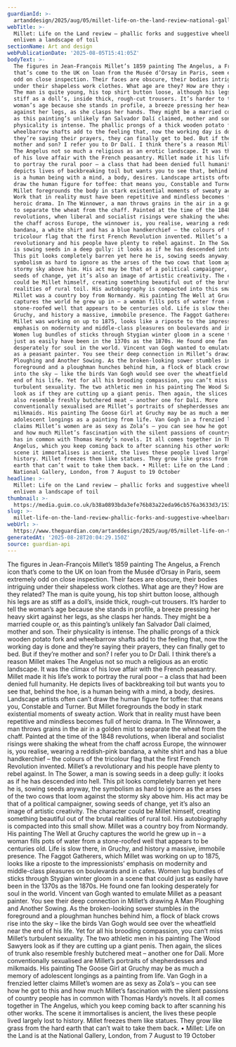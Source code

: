 ```yaml
---
guardianId: >-
  artanddesign/2025/aug/05/millet-life-on-the-land-review-national-gallery-london
webTitle: >-
  Millet: Life on the Land review – phallic forks and suggestive wheelbarrows
  enliven a landscape of toil
sectionName: Art and design
webPublicationDate: '2025-08-05T15:41:05Z'
bodyText: >-
  The figures in Jean-François Millet’s 1859 painting The Angelus, a French icon
  that’s come to the UK on loan from the Musée d’Orsay in Paris, seem extremely
  odd on close inspection. Their faces are obscure, their bodies intriguing
  under their shapeless work clothes. What age are they? How are they related?
  The man is quite young, his top shirt button loose, although his legs are as
  stiff as a doll’s, inside thick, rough-cut trousers. It’s harder to tell the
  woman’s age because she stands in profile, a breeze pressing her heavy skirt
  against her legs, as she clasps her hands. They might be a married couple or,
  as this painting’s unlikely fan Salvador Dalí claimed, mother and son. Their
  physicality is intense. The phallic prongs of a thick wooden potato fork and
  wheelbarrow shafts add to the feeling that, now the working day is done and
  they’re saying their prayers, they can finally get to bed. But if they’re
  mother and son? I refer you to Dr Dalí. I think there’s a reason Millet makes
  The Angelus not so much a religious as an erotic landscape. It was the climax
  of his love affair with the French peasantry. Millet made it his life’s work
  to portray the rural poor – a class that had been denied full humanity. He
  depicts lives of backbreaking toil but wants you to see that, behind the hoe,
  is a human being with a mind, a body, desires. Landscape artists often can’t
  draw the human figure for toffee: that means you, Constable and Turner. But
  Millet foregrounds the body in stark existential moments of sweaty action.
  Work that in reality must have been repetitive and mindless becomes full of
  heroic drama. In The Winnower, a man throws grains in the air in a golden mist
  to separate the wheat from the chaff. Painted at the time of the 1848
  revolutions, when liberal and socialist risings were shaking the wheat from
  the chaff across Europe, the winnower is, you realise, wearing a reddish-pink
  bandana, a white shirt and has a blue handkerchief – the colours of the
  tricolour flag that the first French Revolution invented. Millet’s a
  revolutionary and his people have plenty to rebel against. In The Sower, a man
  is sowing seeds in a deep gully: it looks as if he has descended into hell.
  This pit looks completely barren yet here he is, sowing seeds anyway, the
  symbolism as hard to ignore as the arses of the two cows that loom against the
  stormy sky above him. His act may be that of a political campaigner, sowing
  seeds of change, yet it’s also an image of artistic creativity. The character
  could be Millet himself, creating something beautiful out of the brutal
  realities of rural toil. His autobiography is compacted into this small show.
  Millet was a country boy from Normandy. His painting The Well at Gruchy
  captures the world he grew up in – a woman fills pots of water from a
  stone-roofed well that appears to be centuries old. Life is slow there, in
  Gruchy, and history a massive, immobile presence. The Faggot Gatherers, which
  Millet was working on up to 1875, looks like a riposte to the impressionists’
  emphasis on modernity and middle-class pleasures on boulevards and in cafes.
  Women lug bundles of sticks through Stygian winter gloom in a scene that could
  just as easily have been in the 1370s as the 1870s. He found one fan looking
  desperately for soul in the world. Vincent van Gogh wanted to emulate Millet
  as a peasant painter. You see their deep connection in Millet’s drawing A Man
  Ploughing and Another Sowing. As the broken-looking sower stumbles in the
  foreground and a ploughman hunches behind him, a flock of black crows rise
  into the sky – like the birds Van Gogh would see over the wheatfield near the
  end of his life. Yet for all his brooding compassion, you can’t miss Millet’s
  turbulent sexuality. The two athletic men in his painting The Wood Sawyers
  look as if they are cutting up a giant penis. Then again, the slices of trunk
  also resemble freshly butchered meat – another one for Dalí. More
  conventionally sexualised are Millet’s portraits of shepherdesses and
  milkmaids. His painting The Goose Girl at Gruchy may be as much a memory of
  adolescent longings as a painting from life. Van Gogh in a frenzied letter
  claims Millet’s women are as sexy as Zola’s – you can see how he got to this
  and how much Millet’s fascination with the silent passions of country people
  has in common with Thomas Hardy’s novels. It all comes together in The
  Angelus, which you keep coming back to after scanning his other works. The
  scene it immortalises is ancient, the lives these people lived largely lost to
  history. Millet freezes them like statues. They grow like grass from the hard
  earth that can’t wait to take them back. • Millet: Life on the Land is at the
  National Gallery, London, from 7 August to 19 October
headline: >-
  Millet: Life on the Land review – phallic forks and suggestive wheelbarrows
  enliven a landscape of toil
thumbnail: >-
  https://media.guim.co.uk/b38a0893bda3efe76b83a22eda96cb576a3633d3/153_37_2322_1857/500.jpg
slug: >-
  millet-life-on-the-land-review-phallic-forks-and-suggestive-wheelbarrows-enliven-a-landscape-of-toil
webUrl: >-
  https://www.theguardian.com/artanddesign/2025/aug/05/millet-life-on-the-land-review-national-gallery-london
generatedAt: '2025-08-28T20:04:29.150Z'
source: guardian-api
---
```

The figures in Jean-François Millet’s 1859 painting The Angelus, a French icon that’s come to the UK on loan from the Musée d’Orsay in Paris, seem extremely odd on close inspection. Their faces are obscure, their bodies intriguing under their shapeless work clothes. What age are they? How are they related? The man is quite young, his top shirt button loose, although his legs are as stiff as a doll’s, inside thick, rough-cut trousers. It’s harder to tell the woman’s age because she stands in profile, a breeze pressing her heavy skirt against her legs, as she clasps her hands. They might be a married couple or, as this painting’s unlikely fan Salvador Dalí claimed, mother and son. Their physicality is intense. The phallic prongs of a thick wooden potato fork and wheelbarrow shafts add to the feeling that, now the working day is done and they’re saying their prayers, they can finally get to bed. But if they’re mother and son? I refer you to Dr Dalí. I think there’s a reason Millet makes The Angelus not so much a religious as an erotic landscape. It was the climax of his love affair with the French peasantry. Millet made it his life’s work to portray the rural poor – a class that had been denied full humanity. He depicts lives of backbreaking toil but wants you to see that, behind the hoe, is a human being with a mind, a body, desires. Landscape artists often can’t draw the human figure for toffee: that means you, Constable and Turner. But Millet foregrounds the body in stark existential moments of sweaty action. Work that in reality must have been repetitive and mindless becomes full of heroic drama. In The Winnower, a man throws grains in the air in a golden mist to separate the wheat from the chaff. Painted at the time of the 1848 revolutions, when liberal and socialist risings were shaking the wheat from the chaff across Europe, the winnower is, you realise, wearing a reddish-pink bandana, a white shirt and has a blue handkerchief – the colours of the tricolour flag that the first French Revolution invented. Millet’s a revolutionary and his people have plenty to rebel against. In The Sower, a man is sowing seeds in a deep gully: it looks as if he has descended into hell. This pit looks completely barren yet here he is, sowing seeds anyway, the symbolism as hard to ignore as the arses of the two cows that loom against the stormy sky above him. His act may be that of a political campaigner, sowing seeds of change, yet it’s also an image of artistic creativity. The character could be Millet himself, creating something beautiful out of the brutal realities of rural toil. His autobiography is compacted into this small show. Millet was a country boy from Normandy. His painting The Well at Gruchy captures the world he grew up in – a woman fills pots of water from a stone-roofed well that appears to be centuries old. Life is slow there, in Gruchy, and history a massive, immobile presence. The Faggot Gatherers, which Millet was working on up to 1875, looks like a riposte to the impressionists’ emphasis on modernity and middle-class pleasures on boulevards and in cafes. Women lug bundles of sticks through Stygian winter gloom in a scene that could just as easily have been in the 1370s as the 1870s. He found one fan looking desperately for soul in the world. Vincent van Gogh wanted to emulate Millet as a peasant painter. You see their deep connection in Millet’s drawing A Man Ploughing and Another Sowing. As the broken-looking sower stumbles in the foreground and a ploughman hunches behind him, a flock of black crows rise into the sky – like the birds Van Gogh would see over the wheatfield near the end of his life. Yet for all his brooding compassion, you can’t miss Millet’s turbulent sexuality. The two athletic men in his painting The Wood Sawyers look as if they are cutting up a giant penis. Then again, the slices of trunk also resemble freshly butchered meat – another one for Dalí. More conventionally sexualised are Millet’s portraits of shepherdesses and milkmaids. His painting The Goose Girl at Gruchy may be as much a memory of adolescent longings as a painting from life. Van Gogh in a frenzied letter claims Millet’s women are as sexy as Zola’s – you can see how he got to this and how much Millet’s fascination with the silent passions of country people has in common with Thomas Hardy’s novels. It all comes together in The Angelus, which you keep coming back to after scanning his other works. The scene it immortalises is ancient, the lives these people lived largely lost to history. Millet freezes them like statues. They grow like grass from the hard earth that can’t wait to take them back. • Millet: Life on the Land is at the National Gallery, London, from 7 August to 19 October
